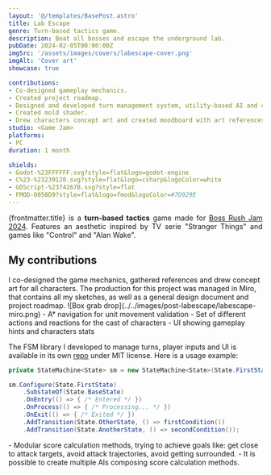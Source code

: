 ```yaml
---
layout: '@/templates/BasePost.astro'
title: Lab Escape
genre: Turn-based tactics game.
description: Beat all bosses and escape the underground lab.
pubDate: 2024-02-05T00:00:00Z
imgSrc: '/assets/images/covers/labescape-cover.png'
imgAlt: 'Cover art'
showcase: true

contributions:
- Co-designed gameplay mechanics.
- Created project roadmap.
- Designed and developed turn management system, utility-based AI and character abilities.
- Created mold shader.
- Drew characters concept art and created moodboard with art references.
studio: <Game Jam>
platforms:
- PC
duration: 1 month

shields:
- Godot-%23FFFFFF.svg?style=flat&logo=godot-engine
- C%23-%23239120.svg?style=flat&logo=csharp&logoColor=white
- GDScript-%2374267B.svg?style=flat
- FMOD-0058D9?style=flat&logo=fmod&logoColor=#7D929E
---
```


<div style="text-align: justify">
  {frontmatter.title} is a <b>turn-based tactics</b> game made for <a href="https://itch.io/jam/boss-rush-jam-2024">Boss Rush Jam 2024</a>.
  Features an aesthetic inspired by TV serie "Stranger Things" and games like "Control" and "Alan Wake".
</div>

<StoreLinkBanner
  gitHubUrl='https://github.com/ironcutter24/boss-rush-jam-2024'
  itchUrl='https://ironcutter24.itch.io/lab-escape'
/>

<ProjectDetails
  role='Project Manager - Designer - Lead Developer'
  company={frontmatter.studio}
  platforms={frontmatter.platforms}
  time={frontmatter.duration}
/>

## My contributions

<Collapsible title="Design and concepting">
I co-designed the game mechanics, gathered references and drew concept art for all characters.
The production for this project was managed in Miro,
that contains all my sketches, as well as a general design document and project roadmap.
![Box grab drop](../../images/post-labescape/labescape-miro.png)
</Collapsible>

<Collapsible title="Gameplay programming">
- A* navigation for unit movement validation
- Set of different actions and reactions for the cast of characters
- UI showing gameplay hints and characters stats

The FSM library I developed to manage turns, player inputs and UI is available in its own [repo](https://github.com/ironcutter24/cs-state-machine) under MIT license.
Here is a usage example:
```csharp
private StateMachine<State> sm = new StateMachine<State>(State.FirstState);

sm.Configure(State.FirstState)
    .SubstateOf(State.BaseState)
    .OnEntry(() => { /* Entered */ })
    .OnProcess(() => { /* Processing... */ })
    .OnExit(() => { /* Exited */ })
    .AddTransition(State.OtherState, () => firstCondition())
    .AddTransition(State.AnotherState, () => secondCondition());
```
</Collapsible>

<Collapsible title="Utility-based AI" important>
- Modular score calculation methods, trying to achieve goals like: get close to attack targets, avoid attack trajectories, avoid getting surrounded.
- It is possible to create multiple AIs composing score calculation methods.
</Collapsible>
